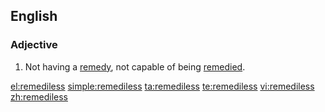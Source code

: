 ==English==

===Adjective===
{{en-adj|-}}

#Not having a [[remedy]], not capable of being [[remedy|remedied]].

[[el:remediless]]
[[simple:remediless]]
[[ta:remediless]]
[[te:remediless]]
[[vi:remediless]]
[[zh:remediless]]